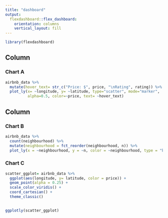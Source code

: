 ```yaml
---
title: "dashboard"
output: 
  flexdashboard::flex_dashboard:
    orientation: columns
    vertical_layout: fill
---
```


```r
library(flexdashboard)
```

Column {data-width=650}
-----------------------------------------------------------------------

### Chart A

```r
airbnb_data %>% 
  mutate(hover_text= str_c("Price: $", price, "\nRating", rating)) %>% 
  plot_ly(x= ~longitude, y= ~latitude, type="scatter", mode="marker",
          alpha=0.5, color=~price, text= ~hover_text)
```

Column {data-width=350}
-----------------------------------------------------------------------

### Chart B

```r
airbnb_data %>% 
  count(neighbourhood) %>% 
  mutate(neighbourhood = fct_reorder(neighbourhood, n)) %>% 
  plot_ly(x = ~neighbourhood, y = ~n, color = ~neighbourhood, type = "bar")
```

### Chart C

```r
scatter_ggplot= airbnb_data %>% 
  ggplot(aes(longitude, y= latitude, color = price)) + 
  geom_point(alpha = 0.25) +
  scale_color_viridis() +
  coord_cartesian() +
  theme_classic() 
  

ggplotly(scatter_ggplot)
```

